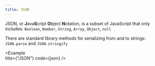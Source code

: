 ```yaml
---
title: JSON
---
```



JSON, or **J**ava**S**cript **O**bject **N**otation, is a subset of JavaScript that only includes: `Boolean`, `Number`, `String`, `Array`, `Object`, `null`

There are standard library methods for serializing from and to strings: `JSON.parse` and `JSON.stringify`

<Example   
  title={"JSON"}
  code={json}
/>
